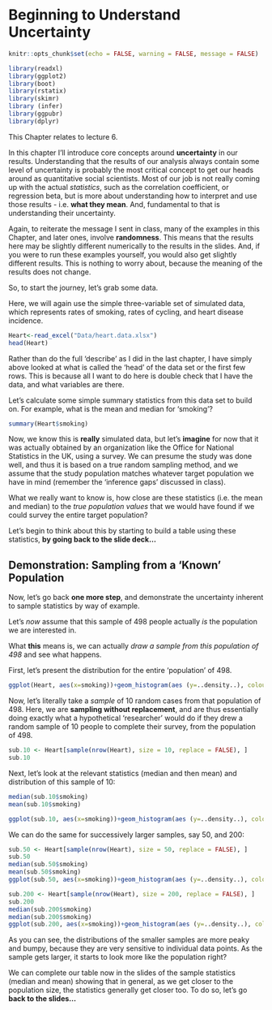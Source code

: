 # Beginning to Understand Uncertainty {#uncertainty}

```{r, include=FALSE}
knitr::opts_chunk$set(echo = FALSE, warning = FALSE, message = FALSE)
```

```{r}
library(readxl)
library(ggplot2)
library(boot)
library(rstatix)
library(skimr)
library (infer)
library(ggpubr)
library(dplyr)

```

This Chapter relates to lecture 6.

In this chapter I'll introduce core concepts around **uncertainty** in our results. Understanding that the results of our analysis always contain some level of uncertainty is probably the most critical concept to get our heads around as quantitative social scientists. Most of our job is not really coming up with the actual *statistics*, such as the correlation coefficient, or regression beta, but is more about understanding how to interpret and use those results - i.e. **what they mean**. And, fundamental to that is understanding their uncertainty.

Again, to reiterate the message I sent in class, many of the examples in this Chapter, and later ones, involve **randomness**. This means that the results here may be slightly different numerically to the results in the slides. And, if you were to run these examples yourself, you would also get slightly different results. This is nothing to worry about, because the meaning of the results does not change.

So, to start the journey, let's grab some data.

Here, we will again use the simple three-variable set of simulated data, which represents rates of smoking, rates of cycling, and heart disease incidence.

```{r}
Heart<-read_excel("Data/heart.data.xlsx")
head(Heart)
```

Rather than do the full 'describe' as I did in the last chapter, I have simply above looked at what is called the 'head' of the data set or the first few rows. This is because all I want to do here is double check that I have the data, and what variables are there.

Let's calculate some simple summary statistics from this data set to build on. For example, what is the mean and median for 'smoking'?

```{r}
summary(Heart$smoking)
```

Now, we know this is **really** simulated data, but let's **imagine** for now that it was actually obtained by an organization like the Office for National Statistics in the UK, using a survey. We can presume the study was done well, and thus it is based on a true random sampling method, and we assume that the study population matches whatever target population we have in mind (remember the 'inference gaps' discussed in class).

What we really want to know is, how close are these statistics (i.e. the mean and median) to the *true population values* that we would have found if we could survey the entire target population?

Let's begin to think about this by starting to build a table using these statistics, **by going back to the slide deck...**

## Demonstration: Sampling from a 'Known' Population

Now, let's go back **one more step**, and demonstrate the uncertainty inherent to sample statistics by way of example.

Let's *now* assume that this sample of 498 people actually *is* the population we are interested in.

What **this** means is, we can actually *draw a sample from this population of 498* and see what happens.

First, let's present the distribution for the entire 'population' of 498.

```{r}
ggplot(Heart, aes(x=smoking))+geom_histogram(aes (y=..density..), colour="black", fill="white")

```

Now, let's literally take a *sample* of 10 random cases from that population of 498. Here, we are **sampling without replacement**, and are thus essentially doing exactly what a hypothetical 'researcher' would do if they drew a random sample of 10 people to complete their survey, from the population of 498.

```{r}
sub.10 <- Heart[sample(nrow(Heart), size = 10, replace = FALSE), ]
sub.10
```

Next, let's look at the relevant statistics (median and then mean) and distribution of this sample of 10:

```{r}
median(sub.10$smoking)
mean(sub.10$smoking)
```

```{r}
ggplot(sub.10, aes(x=smoking))+geom_histogram(aes (y=..density..), colour="black", fill="white")

```

We can do the same for successively larger samples, say 50, and 200:

```{r}
sub.50 <- Heart[sample(nrow(Heart), size = 50, replace = FALSE), ]
sub.50
median(sub.50$smoking)
mean(sub.50$smoking)
ggplot(sub.50, aes(x=smoking))+geom_histogram(aes (y=..density..), colour="black", fill="white")

```

```{r}
sub.200 <- Heart[sample(nrow(Heart), size = 200, replace = FALSE), ]
sub.200
median(sub.200$smoking)
median(sub.200$smoking)
ggplot(sub.200, aes(x=smoking))+geom_histogram(aes (y=..density..), colour="black", fill="white")

```

As you can see, the distributions of the smaller samples are more peaky and bumpy, because they are very sensitive to individual data points. As the sample gets larger, it starts to look more like the population right?

We can complete our table now in the slides of the sample statistics (median and mean) showing that in general, as we get closer to the population size, the statistics generally get closer too. To do so, let's go **back to the slides...**
